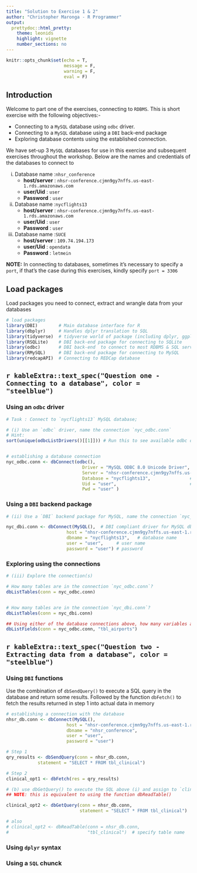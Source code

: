 ```yaml
---
title: "Solution to Exercise 1 & 2"
author: "Christopher Maronga - R Programmer"
output:
  prettydoc::html_pretty:
    theme: leonids
    highlight: vignette
    number_sections: no
---
```


```r
knitr::opts_chunk$set(echo = T,
                      message = F,
                      warning = F,
                      eval = F)
```

## Introduction

Welcome to part one of the exercises, connecting to `RDBMS`. This is short exercise with the following objectives:-

- Connecting to a `MySQL` database using `odbc` driver.
- Connecting to a `MySQL` database using a `DBI` back-end package
- Exploring database contents using the established connection.

We have set-up 3 `MySQL` databases for use in this exercise and subsequent exercises throughout the workshop. Below are the names and credentials of the databases to connect to

(i) Database name :`nhsr_conference`
      - **host/server** : `nhsr-conference.cjmn9gy7nffs.us-east-1.rds.amazonaws.com`
      - **user/Uid** : `user`
      - **Password** : `user`

(ii) Database name :`nycflights13`
      - **host/server** : `nhsr-conference.cjmn9gy7nffs.us-east-1.rds.amazonaws.com`
      - **user/Uid** : `user`
      - **Password** : `user`

(ii) Database name :`SUCE`
      - **host/server** : `109.74.194.173`
      - **user/Uid** : `opendata`
      - **Password** : `letmein`

**NOTE:** In connecting to databases, sometimes it's necessary to specify a `port`, if that's the case during this exercises, kindly specify `port = 3306`

  
## Load packages

Load packages you need to connect, extract and wrangle data from your databases

```r
# load packages
library(DBI)        # Main database interface for R
library(dbplyr)     # Handles dplyr translation to SQL
library(tidyverse)  # tidyverse world of package (including dplyr, ggplot2, etc.)
library(RSQLite)    # DBI back-end package for connecting to SQLite
library(odbc)       # DBI back-end  to connect to most RDBMS & SQL server
library(RMySQL)     # DBI back-end package for connecting to MySQL
library(redcapAPI)  # Connecting to REDCap database
```




## `r kableExtra::text_spec("Question one - Connecting to a database", color = "steelblue")`


### Using an `odbc` driver

```r
# Task : Connect to `nycflights13` MySQL database;

# (i) Use an `odbc` driver, name the connection `nyc_odbc.conn`
# Hint: 
sort(unique(odbcListDrivers()[[1]])) # Run this to see available odbc drivers


# establishing a database connection
nyc_odbc.conn <- dbConnect(odbc(),                                       # Open a database connection
                             Driver = "MySQL ODBC 8.0 Unicode Driver",   # Specify driver name (), for 
                             Server = "nhsr-conference.cjmn9gy7nffs.us-east-1.rds.amazonaws.com",   # Server address
                             Database = "nycflights13",               # Database name
                             Uid = "user",                            # User identification
                             Pwd = "user" )


```



### Using a `DBI` backend package

```r
# (ii) Use a `DBI` backend package for MySQL, name the connection `nyc_dbi.conn`

nyc_dbi.conn <- dbConnect(MySQL(),  # DBI compliant driver for MySQL db
                       host = "nhsr-conference.cjmn9gy7nffs.us-east-1.rds.amazonaws.com",     # host name/server address
                       dbname = "nycflights13",   # database name
                       user = "user",     # user name
                       password = "user") # password
```


### Exploring using the connections

```r
# (iii) Explore the connection(s)

# How many tables are in the connection `nyc_odbc.conn`?
dbListTables(conn = nyc_odbc.conn)


# How many tables are in the connection `nyc_dbi.conn`?
dbListTables(conn = nyc_dbi.conn)

## Using either of the database connections above, how many variables are in table airports table?(tbl_airports)
dbListFields(conn = nyc_odbc.conn, "tbl_airports")

```



##  `r kableExtra::text_spec("Question two - Extracting data from a database", color = "steelblue")`



### Using `DBI` functions

Use the combination of `dbSendQuery()` to execute a SQL query in the database and return some results. Followed by the function `dbFetch()` to fetch the results returned in step 1 into actual data in memory

```r
# establishing a connection with the database
nhsr_db.conn <- dbConnect(MySQL(),  
                       host = "nhsr-conference.cjmn9gy7nffs.us-east-1.rds.amazonaws.com",
                       dbname = "nhsr_conference",   
                       user = "user",   
                       password = "user") 

# Step 1
qry_results <- dbSendQuery(conn = nhsr_db.conn,
            statement = "SELECT * FROM tbl_clinical")

# Step 2
clinical_opt1 <- dbFetch(res = qry_results)

```


```r
# (b) use dbGetQuery() to execute the SQL above (i) and assign to `clinical_opt2`
## NOTE: this is equivalent to using the function dbReadTable()

clinical_opt2 <- dbGetQuery(conn = nhsr_db.conn,
                            statement = "SELECT * FROM tbl_clinical")

# also
# clinical_opt2 <- dbReadTable(conn = nhsr_db.conn, 
#                              "tbl_clinical")  # specify table name

```





### Using `dplyr` syntax



### Using a `SQL` chunck





























